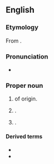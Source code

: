 ==English==
{{wikipedia|Sullivan (surname)}}
{{slim-wikipedia|Sullivan#Places}}

===Etymology===
From {{der|en|ga|Ó Súilleabháin}}.

===Pronunciation===
* {{IPA|en|/ˈsʌlɪvən/}}

===Proper noun===
{{en-proper noun|s}}

# {{surname|en|from=Irish|dot=}} of {{l|en|Irish}} origin.
# {{place|en|city|s/Illinois|c/USA|;|county seat|co/Moultrie County}}.
# {{place|en|city|s/Indiana|c/USA|;|county seat|co/Sullivan County}}.

====Derived terms====
* {{l|en|Sullivan County}}
* {{l|en|Sully}}

{{C|en|Illinois, USA|Indiana, USA}}